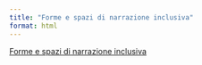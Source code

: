 ```yaml
---
title: "Forme e spazi di narrazione inclusiva"
format: html
---
```


[Forme e spazi di narrazione inclusiva](/formespazi-narrazioneinclusiva.html)